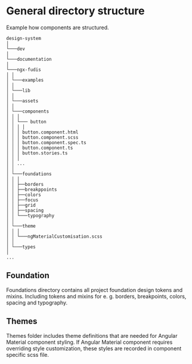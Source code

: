 <Meta title="Documentation/Development/Project structure" />

# General directory structure

Example how components are structured.

```
design-system
│
└───dev
│
└───documentation
│
└───ngx-fudis
│ │
│ └───examples
│ │
│ └───lib
│ │
│ └───assets
│ │
│ └───components
│ │ │
│ │ └─── button
│ │ │ │
│ │ │ button.component.html
│ │ │ button.component.scss
│ │ │ button.component.spec.ts
│ │ │ button.component.ts
│ │ │ button.stories.ts
│ │ │
│ │ ...
│ │
│ └───foundations
│ │ │
│ │ ├──borders
│ │ ├──breakppoints
│ │ ├──colors
│ │ ├──focus
│ │ ├──grid
│ │ ├──spacing
│ │ └───typography
│ │
│ └───theme
│ │ │
│ │ └───ngMaterialCustomisation.scss
│ │
│ └───types
│
...
```

## Foundation

Foundations directory contains all project foundation design tokens and mixins. Including tokens and mixins for e. g. borders, breakpoints, colors, spacing and typography.

## Themes

Themes folder includes theme definitions that are needed for Angular Material component styling. If Angular Material component requires overriding style customization, these styles are recorded in component specific scss file.
